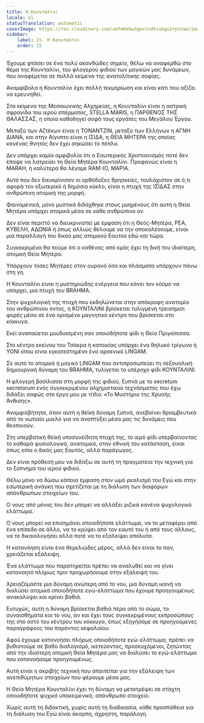 ```yaml
---
title: Η Κουνταλίνι
locale: el
statusTranslation: automatic
coverImage: https://res.cloudinary.com/xmfm6mhw3gwctndtcubgx2rptnae/image/upload/v1741354419/small_cover_la_gran_rebelion_28716e29d2.webp
sidebar:
    label: 15. Η Κουνταλίνι
    order: 15
---
```

Έχουμε φτάσει σε ένα πολύ ακανθώδες σημείο, θέλω να αναφερθώ στο θέμα της Κουνταλίνι, του φλογερού φιδιού των μαγικών μας δυνάμεων, που αναφέρεται σε πολλά κείμενα της ανατολίτικης σοφίας.

Αναμφίβολα η Κουνταλίνι έχει πολλή τεκμηρίωση και είναι κάτι που αξίζει να ερευνηθεί.

Στα κείμενα της Μεσαιωνικής Αλχημείας, η Κουνταλίνι είναι η αστρική σφραγίδα του ιερού σπέρματος, STELLA MARIS, η ΠΑΡΘΕΝΟΣ ΤΗΣ ΘΑΛΑΣΣΑΣ, η οποία καθοδηγεί σοφά τους εργάτες του Μεγάλου Έργου.

Μεταξύ των Αζτέκων είναι η TONANTZIN, μεταξύ των Ελλήνων η ΑΓΝΗ ΔΙΑΝΑ, και στην Αίγυπτο είναι η ΙΣΙΔΑ, η ΘΕΙΑ ΜΗΤΕΡΑ της οποίας κανένας θνητός δεν έχει σηκώσει το πέπλο.

Δεν υπάρχει καμία αμφιβολία ότι ο Εσωτερικός Χριστιανισμός ποτέ δεν έπαψε να λατρεύει τη Θεία Μητέρα Κουνταλίνι. Προφανώς είναι η MARAH, ή καλύτερα θα λέγαμε RAM-IO, ΜΑΡΙΑ.

Αυτό που δεν διευκρίνισαν οι ορθόδοξες θρησκείες, τουλάχιστον σε ό,τι αφορά τον εξωτερικό ή δημόσιο κύκλο, είναι η πτυχή της ΙΣΙΔΑΣ στην ανθρώπινη ατομική της μορφή.

Φαινομενικά, μόνο μυστικά διδάχθηκε στους μυημένους ότι αυτή η Θεία Μητέρα υπάρχει ατομικά μέσα σε κάθε ανθρώπινο ον.

Δεν είναι περιττό να διευκρινιστεί με έμφαση ότι η Θεός-Μητέρα, ΡΕΑ, ΚΥΒΕΛΗ, ΑΔΩΝΙΑ ή όπως αλλιώς θέλουμε να την αποκαλέσουμε, είναι μια παραλλαγή του δικού μας ατομικού Εαυτού εδώ και τώρα.

Συγκεκριμένα θα πούμε ότι ο καθένας από εμάς έχει τη δική του ιδιαίτερη, ατομική Θεία Μητέρα.

Υπάρχουν τόσες Μητέρες στον ουρανό όσο και πλάσματα υπάρχουν πάνω στη γη.

Η Κουνταλίνι είναι η μυστηριώδης ενέργεια που κάνει τον κόσμο να υπάρχει, μια πτυχή του BRAHMA.

Στην ψυχολογική της πτυχή που εκδηλώνεται στην απόκρυφη ανατομία του ανθρώπινου όντος, η ΚΟΥΝΤΑΛΙΝΙ βρίσκεται τυλιγμένη τρεισήμισι φορές μέσα σε ένα ορισμένο μαγνητικό κέντρο που βρίσκεται στο κόκκυγα.

Εκεί αναπαύεται μουδιασμένη σαν οποιοδήποτε φίδι η Θεία Πριγκίπισσα.

Στο κέντρο εκείνου του Τσάκρα ή κατοικίας υπάρχει ένα θηλυκό τρίγωνο ή YONI όπου είναι εγκατεστημένο ένα αρσενικό LINGAM.

Σε αυτό το ατομικό ή μαγικό LINGAM που αντιπροσωπεύει τη σεξουαλική δημιουργική δύναμη του BRAHMA, τυλίγεται το υπέροχο φίδι ΚΟΥΝΤΑΛΙΝΙ.

Η φλογερή βασίλισσα στη μορφή της φιδιού, ξυπνά με το secretum secretorum ενός συγκεκριμένου αλχημιστικού τεχνάσματος που έχω διδάξει σαφώς στο έργο μου με τίτλο: «Το Μυστήριο της Χρυσής Άνθισης».

Αναμφισβήτητα, όταν αυτή η θεϊκή δύναμη ξυπνά, ανεβαίνει θριαμβευτικά από το νωτιαίο μυελό για να αναπτύξει μέσα μας τις δυνάμεις που θεοποιούν.

Στη υπερβατική θεϊκή υποσυνείδητη πτυχή της, το ιερό φίδι υπερβαίνοντας το καθαρά φυσιολογικό, ανατομικό, στην εθνική του κατάσταση, είναι όπως είπα ο δικός μας Εαυτός, αλλά παράγωγος.

Δεν είναι πρόθεσή μου να διδάξω σε αυτή τη πραγματεία την τεχνική για το ξύπνημα του ιερού φιδιού.

Θέλω μόνο να δώσω κάποια έμφαση στον ωμό ρεαλισμό του Εγώ και στην εσωτερική ανάγκη που σχετίζεται με τη διάλυση των διαφόρων απάνθρωπων στοιχείων του.

Ο νους από μόνος του δεν μπορεί να αλλάξει ριζικά κανένα ψυχολογικό ελάττωμα.

Ο νους μπορεί να επισημάνει οποιοδήποτε ελάττωμα, να το μεταφέρει από ένα επίπεδο σε άλλο, να το κρύψει από τον εαυτό του ή από τους άλλους, να το δικαιολογήσει αλλά ποτέ να το εξαλείψει απόλυτα.

Η κατανόηση είναι ένα θεμελιώδες μέρος, αλλά δεν είναι το παν, χρειάζεται εξάλειψη.

Ένα ελάττωμα που παρατηρείται πρέπει να αναλυθεί και να γίνει κατανοητό πλήρως πριν προχωρήσουμε στην εξάλειψή του.

Χρειαζόμαστε μια δύναμη ανώτερη από το νου, μια δύναμη ικανή να διαλύσει ατομικά οποιοδήποτε εγώ-ελάττωμα που έχουμε προηγουμένως ανακαλύψει και κρίνει βαθιά.

Ευτυχώς, αυτή η δύναμη βρίσκεται βαθιά πέρα από το σώμα, τα συναισθήματα και το νου, αν και έχει τους συγκεκριμένους εκπροσώπους της στο οστό του κέντρου του κόκκυγα, όπως εξηγήσαμε σε προηγούμενες παραγράφους του παρόντος κεφαλαίου.

Αφού έχουμε κατανοήσει πλήρως οποιοδήποτε εγώ-ελάττωμα, πρέπει να βυθιστούμε σε βαθύ διαλογισμό, ικετεύοντας, προσευχόμενοι, ζητώντας από την ιδιαίτερη ατομική Θεία Μητέρα μας να διαλύσει το εγώ-ελάττωμα που κατανοήσαμε προηγουμένως.

Αυτή είναι η ακριβής τεχνική που απαιτείται για την εξάλειψη των ανεπιθύμητων στοιχείων που φέρουμε μέσα μας.

Η Θεία Μητέρα Κουνταλίνι έχει τη δύναμη να μετατρέψει σε στάχτη οποιοδήποτε ψυχικό υποκειμενικό, απάνθρωπο στοιχείο.

Χωρίς αυτή τη διδακτική, χωρίς αυτή τη διαδικασία, κάθε προσπάθεια για τη διάλυση του Εγώ είναι άκαρπη, άχρηστη, παράλογη.

